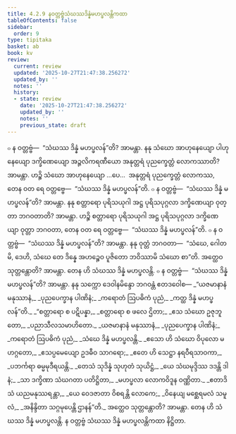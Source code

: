 ```yaml
---
title: 4.2.9 နဝတ္တဗ္ဗံသံဃဿဒိန္နံမဟပ္ဖလန္တိကထာ
tableOfContents: false
sidebar:
  order: 9
type: tipitaka
basket: ab
book: kv
review:
  current: review
  updated: '2025-10-27T21:47:38.256272'
  updated_by: ''
  notes: ''
  history:
  - state: review
    date: '2025-10-27T21:47:38.256272'
    updated_by: ''
    notes: ''
    previous_state: draft
---
```



<ReviewStatus review={frontmatter.review} showDetails={true} />

<HypothesisAnnotation frontmatter={frontmatter} />

<DynamicBreadcrumb />

<Division number="797" book="kv" e="ch" v="32" p="401">

<Paragraph number="2484" book="kv">
๐ န ဝတ္တဗ္ဗံ—  “သံဃဿ ဒိန္နံ မဟပ္ဖလန်”တိ? အာမန္တာ. နနု သံဃော အာဟုနေယျော ပါဟုနေယျော ဒက္ခိဏေယျော အဉ္ဇလိကရဏီယော အနုတ္တရံ ပုညက္ခေတ္တံ လောကဿာတိ? အာမန္တာ. ဟဉ္စိ သံဃော အာဟုနေယျော …ပေ…  အနုတ္တရံ ပုညက္ခေတ္တံ လောကဿ, တေန ဝတ ရေ ဝတ္တဗ္ဗေ—  “သံဃဿ ဒိန္နံ မဟပ္ဖလန်”တိ.
</Paragraph>

<Paragraph number="2485" book="kv">
๐ န ဝတ္တဗ္ဗံ—  “သံဃဿ ဒိန္နံ မဟပ္ဖလန်”တိ? အာမန္တာ. နနု စတ္တာရော ပုရိသယုဂါ အဋ္ဌ ပုရိသပုဂ္ဂလာ ဒက္ခိဏေယျာ ဝုတ္တာ ဘဂဝတာတိ? အာမန္တာ. ဟဉ္စိ စတ္တာရော ပုရိသယုဂါ အဋ္ဌ ပုရိသပုဂ္ဂလာ ဒက္ခိဏေယျာ ဝုတ္တာ ဘဂဝတာ, တေန ဝတ ရေ ဝတ္တဗ္ဗေ—  “သံဃဿ ဒိန္နံ မဟပ္ဖလန်”တိ.
</Paragraph>

</Division>
<Division number="798" book="kv" e="ch" v="32" p="402">

<Paragraph number="2486" book="kv">
๐ န ဝတ္တဗ္ဗံ—  “သံဃဿ ဒိန္နံ မဟပ္ဖလန်”တိ? အာမန္တာ. နနု ဝုတ္တံ ဘဂဝတာ—  “သံဃေ, ဂေါတမိ, ဒေဟိ, သံဃေ တေ ဒိန္နေ အဟဉ္စေဝ ပူဇိတော ဘဝိဿာမိ သံဃော စာ”တိ. အတ္ထေဝ သုတ္တန္တောတိ? အာမန္တာ. တေန ဟိ သံဃဿ ဒိန္နံ မဟပ္ဖလန္တိ.
</Paragraph>

<Paragraph number="2487" book="kv">
๐ န ဝတ္တဗ္ဗံ—  “သံဃဿ ဒိန္နံ မဟပ္ဖလန်”တိ? အာမန္တာ. နနု သက္ကော ဒေဝါနမိန္ဒော ဘဂဝန္တံ ဧတဒဝေါစ—
</Paragraph>

<Paragraph number="2488" type="verses" book="kv">
_“ယဇမာနာနံ မနုဿာနံ,_  
_ပုညပေက္ခာန ပါဏိနံ;_  
_ကရောတံ ဩပဓိကံ ပုညံ,_  
_ကတ္ထ ဒိန္နံ မဟပ္ဖလန်”တိ._  

</Paragraph>

<Paragraph number="2489" type="verses" book="kv">
_“စတ္တာရော စ ပဋိပန္နာ,_  
_စတ္တာရော စ ဖလေ ဌိတာ;_  
_ဧသ သံဃော ဥဇုဘူတော,_  
_ပညာသီလသမာဟိတော._  

</Paragraph>

<Paragraph number="2490" type="verses" book="kv">
_ယဇမာနာနံ မနုဿာနံ,_  
_ပုညပေက္ခာန ပါဏိနံ;_  
_ကရောတံ ဩပဓိကံ ပုညံ,_  
_သံဃေ ဒိန္နံ မဟပ္ဖလန္တိ._  

</Paragraph>

<Paragraph number="2491" type="verses" book="kv">
_ဧသော ဟိ သံဃော ဝိပုလော မဟဂ္ဂတော,_  
_ဧသပ္ပမေယျော ဥဒဓီဝ သာဂရော;_  
_ဧတေ ဟိ သေဋ္ဌာ နရဝီရသာဝကာ,_  
_ပဘင်္ကရာ ဓမ္မမုဒီရယန္တိ._  

</Paragraph>

<Paragraph number="2492" type="verses" book="kv">
_တေသံ သုဒိန္နံ သုဟုတံ သုယိဋ္ဌံ,_  
_ယေ သံဃမုဒ္ဒိဿ ဒဒန္တိ ဒါနံ;_  
_သာ ဒက္ခိဏာ သံဃဂတာ ပတိဋ္ဌိတာ,_  
_မဟပ္ဖလာ လောကဝိဒူန ဝဏ္ဏိတာ._  

</Paragraph>

<Paragraph number="2493" type="verses" book="kv">
_ဧတာဒိသံ ယညမနုဿရန္တာ,_  
_ယေ ဝေဒဇာတာ ဝိစရန္တိ လောကေ;_  
_ဝိနေယျ မစ္ဆေရမလံ သမူလံ,_  
_အနိန္ဒိတာ သဂ္ဂမုပေန္တိ ဌာနန်”တိ._  

</Paragraph>

<Paragraph number="2494" book="kv">
အတ္ထေဝ သုတ္တန္တောတိ? အာမန္တာ. တေန ဟိ သံဃဿ ဒိန္နံ မဟပ္ဖလန္တိ.

</Paragraph>
</Division>

<Paragraph number="2495" type="center" book="kv">
န ဝတ္တဗ္ဗံ သံဃဿ ဒိန္နံ မဟပ္ဖလန္တိကထာ နိဋ္ဌိတာ.
</Paragraph>